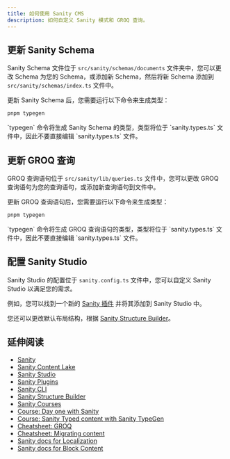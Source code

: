 ```yaml
---
title: 如何使用 Sanity CMS
description: 如何自定义 Sanity 模式和 GROQ 查询。
---
```



## 更新 Sanity Schema

Sanity Schema 文件位于 `src/sanity/schemas/documents` 文件夹中，您可以更改 Schema 为您的 Schema，或添加新 Schema，然后将新 Schema 添加到 `src/sanity/schemas/index.ts` 文件中。

更新 Sanity Schema 后，您需要运行以下命令来生成类型：

```bash
pnpm typegen
```

<Aside type="note">
    `typegen` 命令将生成 Sanity Schema 的类型，类型将位于 `sanity.types.ts` 文件中，因此不要直接编辑 `sanity.types.ts` 文件。
</Aside>


## 更新 GROQ 查询

GROQ 查询语句位于 `src/sanity/lib/queries.ts` 文件中，您可以更改 GROQ 查询语句为您的查询语句，或添加新查询语句到文件中。

更新 GROQ 查询语句后，您需要运行以下命令来生成类型：

```bash
pnpm typegen
```

<Aside type="note">
    `typegen` 命令将生成 GROQ 查询语句的类型，类型将位于 `sanity.types.ts` 文件中，因此不要直接编辑 `sanity.types.ts` 文件。
</Aside>

## 配置 Sanity Studio

Sanity Studio 的配置位于 `sanity.config.ts` 文件中，您可以自定义 Sanity Studio 以满足您的需求。

例如，您可以找到一个新的 [Sanity 插件](https://www.sanity.io/plugins) 并将其添加到 Sanity Studio 中。

您还可以更改默认布局结构，根据 [Sanity Structure Builder](https://www.sanity.io/docs/structure-builder-introduction)。


## 延伸阅读

- [Sanity](https://www.sanity.io/)
- [Sanity Content Lake](https://www.sanity.io/docs/datastore)
- [Sanity Studio](https://www.sanity.io/docs/sanity-studio)
- [Sanity Plugins](https://www.sanity.io/plugins)
- [Sanity CLI](https://www.sanity.io/docs/cli-reference)
- [Sanity Structure Builder](https://www.sanity.io/docs/structure-builder-introduction)
- [Sanity Courses](https://www.sanity.io/learn)
- [Course: Day one with Sanity](https://www.sanity.io/learn/course/day-one-with-sanity-studio)
- [Course: Sanity Typed content with Sanity TypeGen](https://www.sanity.io/learn/course/typescripted-content)
- [Cheatsheet: GROQ](https://www.sanity.io/docs/query-cheat-sheet)
- [Cheatsheet: Migrating content](https://www.sanity.io/docs/content-migration-cheatsheet)
- [Sanity docs for Localization](https://www.sanity.io/docs/localization)
- [Sanity docs for Block Content](https://www.sanity.io/docs/block-content)
